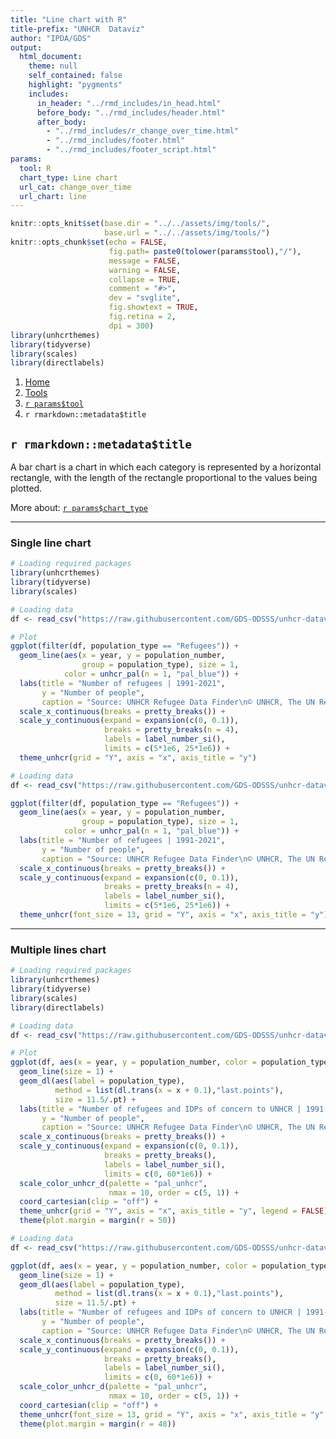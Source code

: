 ```yaml
---
title: "Line chart with R"
title-prefix: "UNHCR  Dataviz"
author: "IPDA/GDS"
output:
  html_document:
    theme: null
    self_contained: false
    highlight: "pygments"
    includes:
      in_header: "../rmd_includes/in_head.html"
      before_body: "../rmd_includes/header.html"
      after_body:
        - "../rmd_includes/r_change_over_time.html"
        - "../rmd_includes/footer.html"
        - "../rmd_includes/footer_script.html"
params:
  tool: R
  chart_type: Line chart
  url_cat: change_over_time
  url_chart: line
---
```


```r
knitr::opts_knit$set(base.dir = "../../assets/img/tools/",
                     base.url = "../../assets/img/tools/")
knitr::opts_chunk$set(echo = FALSE,
                      fig.path= paste0(tolower(params$tool),"/"),
                      message = FALSE,
                      warning = FALSE,
                      collapse = TRUE,
                      comment = "#>",
                      dev = "svglite",
                      fig.showtext = TRUE,
                      fig.retina = 2,
                      dpi = 300)
library(unhcrthemes)
library(tidyverse)
library(scales)
library(directlabels)
```

<main id="tools" class="container mt-5">

<!-- Breadcrumb is filled automatically with the text from Title and Tool parameter in YAML --> 
<nav aria-label="breadcrumb">
    <ol class="breadcrumb">
        <li class="breadcrumb-item"><a href="/">Home</a></li>
        <li class="breadcrumb-item"><a href="/tools/">Tools</a></li>
        <li class="breadcrumb-item"><a href="/tools/`r tolower(params$tool)`/">`r params$tool`</a></li>
        <li class="breadcrumb-item active" aria-current="page">`r rmarkdown::metadata$title`</li>
    </ol>
</nav>

<!-- Intro header --> 
<div class="my-5 text-center">

## `r rmarkdown::metadata$title`

<div class="row justify-content-center">
<div class="col-lg-8">

<!-- Only text to change below, the rest comes from the YAML --> 
A bar chart is a chart in which each category is represented by a horizontal rectangle, with the length of the rectangle proportional to the values being plotted.

More about: <a href="/chart_gallery/`r params$url_cat`.html#`r params$url_chart`">`r params$chart_type`</a>

</div>
</div>
</div>


----

<!-- Beginning of section, should be preceded by hr (----) --> 
<section class="my-5">

### Single line chart

<div class="row">

<!-- First column for large screen --> 
<div class="col-lg-6">

```r
# Loading required packages
library(unhcrthemes)
library(tidyverse)
library(scales)

# Loading data
df <- read_csv("https://raw.githubusercontent.com/GDS-ODSSS/unhcr-dataviz-platform/master/data/change_over_time/line.csv")

# Plot
ggplot(filter(df, population_type == "Refugees")) +
  geom_line(aes(x = year, y = population_number,
                group = population_type), size = 1,
            color = unhcr_pal(n = 1, "pal_blue")) +
  labs(title = "Number of refugees | 1991-2021",
       y = "Number of people",
       caption = "Source: UNHCR Refugee Data Finder\n© UNHCR, The UN Refugee Agency") +
  scale_x_continuous(breaks = pretty_breaks()) +
  scale_y_continuous(expand = expansion(c(0, 0.1)),
                     breaks = pretty_breaks(n = 4),
                     labels = label_number_si(),
                     limits = c(5*1e6, 25*1e6)) +
  theme_unhcr(grid = "Y", axis = "x", axis_title = "y")
```

</div>
<!-- End First column --->

<!-- Second column for large screen --> 
<div class="col-lg-6">


```r
# Loading data
df <- read_csv("https://raw.githubusercontent.com/GDS-ODSSS/unhcr-dataviz-platform/master/data/change_over_time/line.csv")

ggplot(filter(df, population_type == "Refugees")) +
  geom_line(aes(x = year, y = population_number,
                group = population_type), size = 1,
            color = unhcr_pal(n = 1, "pal_blue")) +
  labs(title = "Number of refugees | 1991-2021",
       y = "Number of people",
       caption = "Source: UNHCR Refugee Data Finder\n© UNHCR, The UN Refugee Agency") +
  scale_x_continuous(breaks = pretty_breaks()) +
  scale_y_continuous(expand = expansion(c(0, 0.1)),
                     breaks = pretty_breaks(n = 4),
                     labels = label_number_si(),
                     limits = c(5*1e6, 25*1e6)) +
  theme_unhcr(font_size = 13, grid = "Y", axis = "x", axis_title = "y")
```

</div>
<!-- End Second column --->

</div>
</section>
<!-- End of section --->

----

<!-- Beginning of section, should be preceded by hr (----) --> 
<section class="my-5">

### Multiple lines chart

<div class="row">

<!-- First column for large screen --> 
<div class="col-lg-6">

```r
# Loading required packages
library(unhcrthemes)
library(tidyverse)
library(scales)
library(directlabels)

# Loading data
df <- read_csv("https://raw.githubusercontent.com/GDS-ODSSS/unhcr-dataviz-platform/master/data/change_over_time/line.csv")

# Plot
ggplot(df, aes(x = year, y = population_number, color = population_type)) +
  geom_line(size = 1) +
  geom_dl(aes(label = population_type),
          method = list(dl.trans(x = x + 0.1),"last.points"),
          size = 11.5/.pt) +
  labs(title = "Number of refugees and IDPs of concern to UNHCR | 1991-2021",
       y = "Number of people",
       caption = "Source: UNHCR Refugee Data Finder\n© UNHCR, The UN Refugee Agency") +
  scale_x_continuous(breaks = pretty_breaks()) +
  scale_y_continuous(expand = expansion(c(0, 0.1)),
                     breaks = pretty_breaks(),
                     labels = label_number_si(),
                     limits = c(0, 60*1e6)) +
  scale_color_unhcr_d(palette = "pal_unhcr",
                      nmax = 10, order = c(5, 1)) +
  coord_cartesian(clip = "off") +
  theme_unhcr(grid = "Y", axis = "x", axis_title = "y", legend = FALSE) +
  theme(plot.margin = margin(r = 50))
```

</div>
<!-- End First column --->

<!-- Second column for large screen --> 
<div class="col-lg-6">


```r
# Loading data
df <- read_csv("https://raw.githubusercontent.com/GDS-ODSSS/unhcr-dataviz-platform/master/data/change_over_time/line.csv")

ggplot(df, aes(x = year, y = population_number, color = population_type)) +
  geom_line(size = 1) +
  geom_dl(aes(label = population_type),
          method = list(dl.trans(x = x + 0.1),"last.points"),
          size = 11.5/.pt) +
  labs(title = "Number of refugees and IDPs of concern to UNHCR | 1991-2021",
       y = "Number of people",
       caption = "Source: UNHCR Refugee Data Finder\n© UNHCR, The UN Refugee Agency") +
  scale_x_continuous(breaks = pretty_breaks()) +
  scale_y_continuous(expand = expansion(c(0, 0.1)),
                     breaks = pretty_breaks(),
                     labels = label_number_si(),
                     limits = c(0, 60*1e6)) +
  scale_color_unhcr_d(palette = "pal_unhcr",
                      nmax = 10, order = c(5, 1)) +
  coord_cartesian(clip = "off") +
  theme_unhcr(font_size = 13, grid = "Y", axis = "x", axis_title = "y", legend = FALSE) +
  theme(plot.margin = margin(r = 48))
```

</div>
<!-- End Second column --->

</div>
</section>
<!-- End of section --->

<!-- To add sections just copy the whole code between the above section tag --->

</main>
